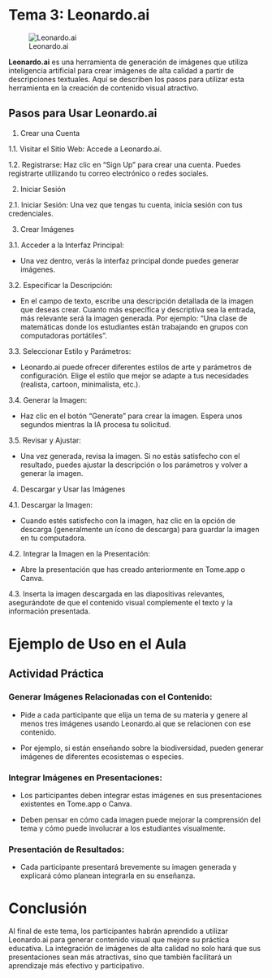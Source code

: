 :::{.justify}
# Tema 3: Leonardo.ai

![Leonardo.ai](../images/leonardo.png){with=80px}

**Leonardo.ai** es una herramienta de generación de imágenes que utiliza inteligencia artificial para crear imágenes de alta calidad a partir de descripciones textuales. Aquí se describen los pasos para utilizar esta herramienta en la creación de contenido visual atractivo.

## Pasos para Usar Leonardo.ai

1. Crear una Cuenta

1.1.    Visitar el Sitio Web: Accede a Leonardo.ai.

1.2.    Registrarse: Haz clic en "Sign Up" para crear una cuenta. Puedes registrarte utilizando tu correo electrónico o redes sociales.

2. Iniciar Sesión

2.1.    Iniciar Sesión: Una vez que tengas tu cuenta, inicia sesión con tus credenciales.

3. Crear Imágenes

3.1.    Acceder a la Interfaz Principal:

-   Una vez dentro, verás la interfaz principal donde puedes generar imágenes.

3.2. Especificar la Descripción:

-   En el campo de texto, escribe una descripción detallada de la imagen que deseas crear. Cuanto más específica y descriptiva sea la entrada, más relevante será la imagen generada. Por ejemplo:
“Una clase de matemáticas donde los estudiantes están trabajando en grupos con computadoras portátiles”.

3.3. Seleccionar Estilo y Parámetros:

-   Leonardo.ai puede ofrecer diferentes estilos de arte y parámetros de configuración. Elige el estilo que mejor se adapte a tus necesidades (realista, cartoon, minimalista, etc.).

3.4. Generar la Imagen:

-   Haz clic en el botón “Generate” para crear la imagen. Espera unos segundos mientras la IA procesa tu solicitud.

3.5. Revisar y Ajustar:

-   Una vez generada, revisa la imagen. Si no estás satisfecho con el resultado, puedes ajustar la descripción o los parámetros y volver a generar la imagen.

4. Descargar y Usar las Imágenes

4.1. Descargar la Imagen:

-   Cuando estés satisfecho con la imagen, haz clic en la opción de descarga (generalmente un ícono de descarga) para guardar la imagen en tu computadora.

4.2. Integrar la Imagen en la Presentación:

-   Abre la presentación que has creado anteriormente en Tome.app o Canva.

4.3.    Inserta la imagen descargada en las diapositivas relevantes, asegurándote de que el contenido visual complemente el texto y la información presentada.

# Ejemplo de Uso en el Aula

## Actividad Práctica

### Generar Imágenes Relacionadas con el Contenido:

-   Pide a cada participante que elija un tema de su materia y genere al menos tres imágenes usando Leonardo.ai que se relacionen con ese contenido.

-   Por ejemplo, si están enseñando sobre la biodiversidad, pueden generar imágenes de diferentes ecosistemas o especies.

### Integrar Imágenes en Presentaciones:

-   Los participantes deben integrar estas imágenes en sus presentaciones existentes en Tome.app o Canva.

-   Deben pensar en cómo cada imagen puede mejorar la comprensión del tema y cómo puede involucrar a los estudiantes visualmente.

### Presentación de Resultados:

-   Cada participante presentará brevemente su imagen generada y explicará cómo planean integrarla en su enseñanza.

# Conclusión

Al final de este tema, los participantes habrán aprendido a utilizar Leonardo.ai para generar contenido visual que mejore su práctica educativa. La integración de imágenes de alta calidad no solo hará que sus presentaciones sean más atractivas, sino que también facilitará un aprendizaje más efectivo y participativo.
:::